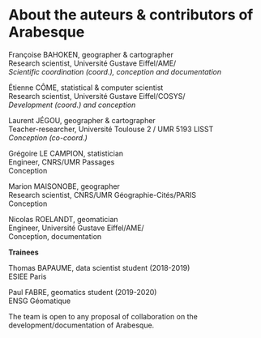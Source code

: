 # About the auteurs & contributors of Arabesque {#authors}

Françoise BAHOKEN, geographer & cartographer </br> 
Research scientist, Université Gustave Eiffel/AME/ </br>
_Scientific coordination (coord.), conception and documentation_

Étienne CÔME, statistical & computer scientist</br>
Research scientist, Université Gustave Eiffel/COSYS/</br>
_Development (coord.) and conception_

Laurent JÉGOU, geographer & cartographer </br>
Teacher-researcher, Université Toulouse 2 / UMR 5193 LISST</br>
_Conception (co-coord.)_

Grégoire LE CAMPION, statistician </br>
Engineer, CNRS/UMR Passages </br>
Conception

Marion MAISONOBE, geographer </br> 
Research scientist, CNRS/UMR Géographie-Cités/PARIS </br>
Conception

Nicolas ROELANDT, geomatician </br>
Engineer, Université Gustave Eiffel/AME/ </br>
Conception, documentation

**Trainees**

Thomas BAPAUME, data scientist student (2018-2019) </br> 
ESIEE Paris 

Paul FABRE, geomatics student (2019-2020) </br>
ENSG Géomatique 


The team is open to any proposal of collaboration on the development/documentation of Arabesque. 



